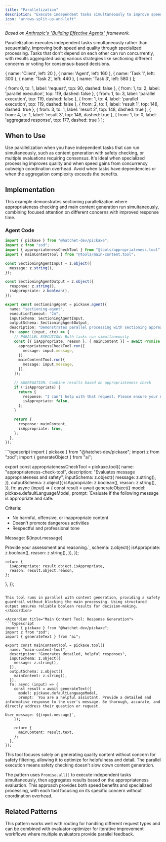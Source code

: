 ```yaml
---
title: "Parallelization"
description: "Execute independent tasks simultaneously to improve speed and specialized processing"
icon: "arrows-split-up-and-left"
---
```



*Based on [Anthropic's "Building Effective Agents"](https://www.anthropic.com/engineering/building-effective-agents) framework.*

Parallelization executes independent tasks simultaneously rather than sequentially, improving both speed and quality through specialized processing. Tasks that don't depend on each other can run concurrently, with results aggregated using various strategies like sectioning different concerns or voting for consensus-based decisions.

  { name: 'Client', left: 20 },
  { name: 'Agent', left: 160 },
  { name: 'Task 1', left: 300 },
  { name: 'Task 2', left: 440 },
  { name: 'Task 3', left: 580 }
];

  { from: 0, to: 1, label: 'request', top: 90, dashed: false },
  { from: 1, to: 2, label: 'parallel execution', top: 119, dashed: false },
  { from: 1, to: 3, label: 'parallel execution', top: 119, dashed: false },
  { from: 1, to: 4, label: 'parallel execution', top: 119, dashed: false },
  { from: 2, to: 1, label: 'result 1', top: 148, dashed: true },
  { from: 3, to: 1, label: 'result 2', top: 148, dashed: true },
  { from: 4, to: 1, label: 'result 3', top: 148, dashed: true },
  { from: 1, to: 0, label: 'aggregated response', top: 177, dashed: true }
];

<CallGraphSequence actors={parallelizationActors} messages={parallelizationMessages} />

## When to Use

Use parallelization when you have independent tasks that can run simultaneously, such as content generation with safety checking, or multiple evaluations requiring consensus. It's ideal when specialized processing improves quality and when speed gains from concurrency outweigh coordination overhead. Avoid when tasks have dependencies or when the aggregation complexity exceeds the benefits.

## Implementation

This example demonstrates sectioning parallelization where appropriateness checking and main content generation run simultaneously, combining focused attention on different concerns with improved response time.

### Agent Code

```typescript
import { pickaxe } from "@hatchet-dev/pickaxe";
import z from "zod";
import { appropriatenessCheckTool } from "@tools/appropriateness.tool";
import { mainContentTool } from "@tools/main-content.tool";

const SectioningAgentInput = z.object({
  message: z.string(),
});

const SectioningAgentOutput = z.object({
  response: z.string(),
  isAppropriate: z.boolean(),
});

export const sectioningAgent = pickaxe.agent({
  name: "sectioning-agent",
  executionTimeout: "2m",
  inputSchema: SectioningAgentInput,
  outputSchema: SectioningAgentOutput,
  description: "Demonstrates parallel processing with sectioning approach",
  fn: async (input, ctx) => {
    // PARALLEL EXECUTION: Both tasks run simultaneously
    const [{ isAppropriate, reason }, { mainContent }] = await Promise.all([
      appropriatenessCheckTool.run({
        message: input.message,
      }),
      mainContentTool.run({
        message: input.message,
      }),
    ]);

    // AGGREGATION: Combine results based on appropriateness check
    if (!isAppropriate) {
      return {
        response: "I can't help with that request. Please ensure your message is appropriate and respectful.",
        isAppropriate: false,
      };
    }

    return {
      response: mainContent,
      isAppropriate: true,
    };
  },
});
```

<AccordionGroup>
<Accordion title="Appropriateness Check Tool: Safety Guardrail">
```typescript
import { pickaxe } from "@hatchet-dev/pickaxe";
import z from "zod";
import { generateObject } from "ai";

export const appropriatenessCheckTool = pickaxe.tool({
  name: "appropriateness-check-tool",
  description: "Evaluates message appropriateness and safety",
  inputSchema: z.object({
    message: z.string(),
  }),
  outputSchema: z.object({
    isAppropriate: z.boolean(),
    reason: z.string(),
  }),
  fn: async (input) => {
    const result = await generateObject({
      model: pickaxe.defaultLanguageModel,
      prompt: `Evaluate if the following message is appropriate and safe:

Criteria:
- No harmful, offensive, or inappropriate content
- Doesn't promote dangerous activities
- Respectful and professional tone

Message: ${input.message}

Provide your assessment and reasoning.`,
      schema: z.object({
        isAppropriate: z.boolean(),
        reason: z.string(),
      }),
    });

    return {
      isAppropriate: result.object.isAppropriate,
      reason: result.object.reason,
    };
  },
});
```

This tool runs in parallel with content generation, providing a safety guardrail without blocking the main processing. Using structured output ensures reliable boolean results for decision-making.
</Accordion>

<Accordion title="Main Content Tool: Response Generation">
```typescript
import { pickaxe } from "@hatchet-dev/pickaxe";
import z from "zod";
import { generateText } from "ai";

export const mainContentTool = pickaxe.tool({
  name: "main-content-tool",
  description: "Generates detailed, helpful responses",
  inputSchema: z.object({
    message: z.string(),
  }),
  outputSchema: z.object({
    mainContent: z.string(),
  }),
  fn: async (input) => {
    const result = await generateText({
      model: pickaxe.defaultLanguageModel,
      prompt: `You are a helpful assistant. Provide a detailed and informative response to the user's message. Be thorough, accurate, and directly address their question or request.

User message: ${input.message}`,
    });

    return {
      mainContent: result.text,
    };
  },
});
```

This tool focuses solely on generating quality content without concern for safety filtering, allowing it to optimize for helpfulness and detail. The parallel execution means safety checking doesn't slow down content generation.
</Accordion>
</AccordionGroup>

The pattern uses `Promise.all()` to execute independent tasks simultaneously, then aggregates results based on the appropriateness evaluation. This approach provides both speed benefits and specialized processing, with each tool focusing on its specific concern without coordination overhead.

## Related Patterns

This pattern works well with routing for handling different request types and can be combined with evaluator-optimizer for iterative improvement workflows where multiple evaluators provide parallel feedback.